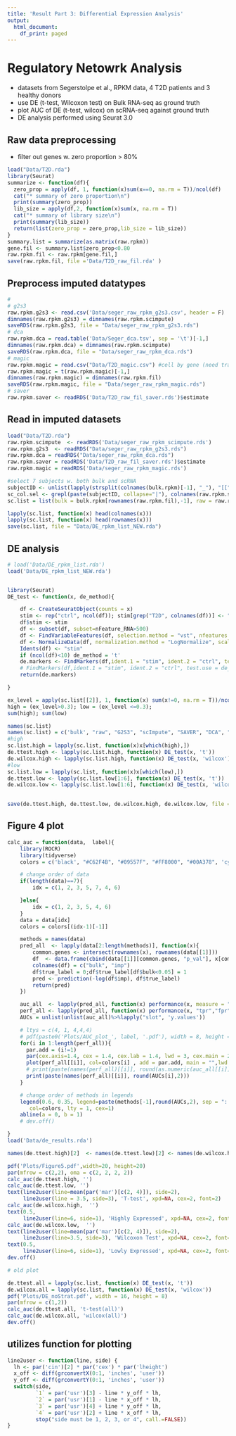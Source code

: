 ```yaml
---
title: 'Result Part 3: Differential Expression Analysis'
output:
  html_document:
    df_print: paged
---
```


# Regulatory Netowrk Analysis

- datasets from Segerstolpe et al., RPKM data, 4 T2D patients and 3 healthy donors
- use DE (t-test, Wilcoxon test) on Bulk RNA-seq as ground truth
- plot AUC of DE (t-test, wilcox) on scRNA-seq against ground truth
- DE analysis performed using Seurat 3.0


## Raw data preprocessing
 - filter out genes w. zero proportion > 80% 

```r

load("Data/T2D.rda")
library(Seurat)
summarize <- function(df){
  zero_prop = apply(df, 1, function(x)sum(x==0, na.rm = T))/ncol(df)
  cat("* summary of zero proportion\n")
  print(summary(zero_prop))
  lib_size = apply(df,2, function(x)sum(x, na.rm = T))
  cat("* summary of library size\n")
  print(summary(lib_size))
  return(list(zero_prop = zero_prop,lib_size = lib_size))
}
summary.list = summarize(as.matrix(raw.rpkm))
gene.fil <- summary.list$zero_prop<0.80
raw.rpkm.fil <- raw.rpkm[gene.fil,]
save(raw.rpkm.fil, file ='Data/T2D_raw_fil.rda' )
```

## Preprocess imputed datatypes

```r
# 
# g2s3
raw.rpkm.g2s3 <- read.csv('Data/seger_raw_rpkm_g2s3.csv', header = F)
dimnames(raw.rpkm.g2s3) = dimnames(raw.rpkm.scimpute)
saveRDS(raw.rpkm.g2s3, file = "Data/seger_raw_rpkm_g2s3.rds")
# dca
raw.rpkm.dca = read.table('Data/Seger_dca.tsv', sep = '\t')[-1,]
dimnames(raw.rpkm.dca) = dimnames(raw.rpkm.scimpute)
saveRDS(raw.rpkm.dca, file = "Data/seger_raw_rpkm_dca.rds")
# magic
raw.rpkm.magic = read.csv("Data/T2D_magic.csv") #cell by gene (need transpose)
raw.rpkm.magic = t(raw.rpkm.magic)[-1,]
dimnames(raw.rpkm.magic) = dimnames(raw.rpkm.fil)
saveRDS(raw.rpkm.magic, file = "Data/seger_raw_rpkm_magic.rds")
# saver
raw.rpkm.saver <- readRDS('Data/T2D_raw_fil_saver.rds')$estimate

```


## Read in imputed datasets
```r
load("Data/T2D.rda")
raw.rpkm.scimpute  <- readRDS('Data/seger_raw_rpkm_scimpute.rds')
raw.rpkm.g2s3  <- readRDS("Data/seger_raw_rpkm_g2s3.rds")
raw.rpkm.dca = readRDS("Data/seger_raw_rpkm_dca.rds")
raw.rpkm.saver = readRDS('Data/T2D_raw_fil_saver.rds')$estimate
raw.rpkm.magic = readRDS('Data/seger_raw_rpkm_magic.rds')

#select 7 subjects w. both bulk and scRNA
subjectID <- unlist(lapply(strsplit(colnames(bulk.rpkm)[-1], "_"), "[[", 1))
sc_col.sel <- grepl(paste(subjectID, collapse="|"), colnames(raw.rpkm.scimpute))
sc.list = list(bulk = bulk.rpkm[rownames(raw.rpkm.fil),-1], raw = raw.rpkm.fil[,sc_col.sel],g2s3 = raw.rpkm.g2s3[,sc_col.sel], scimpute = raw.rpkm.scimpute[,sc_col.sel], saver = raw.rpkm.saver[, sc_col.sel], dca = raw.rpkm.dca[, sc_col.sel], magic = raw.rpkm.magic[, sc_col.sel])

lapply(sc.list, function(x) head(colnames(x)))
lapply(sc.list, function(x) head(rownames(x)))
save(sc.list, file = "Data/DE_rpkm_list_NEW.rda")
```

## DE analysis 
```r
# load('Data/DE_rpkm_list.rda')
load('Data/DE_rpkm_list_NEW.rda')


library(Seurat)
DE_test <- function(x, de_method){

	df <- CreateSeuratObject(counts = x)
	stim <- rep("ctrl", ncol(df)); stim[grep("T2D", colnames(df))] <- "stim"
	df$stim <- stim
	df <- subset(df, subset=nFeature_RNA>500)
	df <- FindVariableFeatures(df, selection.method = "vst", nfeatures = 5000)
	df <- NormalizeData(df, normalization.method = "LogNormalize", scale.factor = 10000)
	Idents(df) <- "stim"
	if (ncol(df)<10) de_method = 't'
	de.markers <- FindMarkers(df,ident.1 = "stim", ident.2 = "ctrl", test.use = de_method) 
	# FindMarkers(df,ident.1 = "stim", ident.2 = "ctrl", test.use = de_method) 
	return(de.markers)

}

ex_level = apply(sc.list[[2]], 1, function(x) sum(x!=0, na.rm = T))/ncol(sc.list[[2]])
high = (ex_level>0.3); low = (ex_level <=0.3); 
sum(high); sum(low)

names(sc.list)
names(sc.list) = c('bulk', "raw", "G2S3", "scImpute", "SAVER", "DCA", "MAGIC")
#high
sc.list.high = lapply(sc.list, function(x)x[which(high),])
de.ttest.high <- lapply(sc.list.high, function(x) DE_test(x, 't'))
de.wilcox.high <- lapply(sc.list.high, function(x) DE_test(x, 'wilcox'))
#low
sc.list.low = lapply(sc.list, function(x)x[which(low),])
de.ttest.low <- lapply(sc.list.low[1:6], function(x) DE_test(x, 't'))
de.wilcox.low <- lapply(sc.list.low[1:6], function(x) DE_test(x, 'wilcox'))
 

save(de.ttest.high, de.ttest.low, de.wilcox.high, de.wilcox.low, file = "Data/de_results.rda") 

```
## Figure 4 plot

```r

calc_auc = function(data,  label){
	library(ROCR)
	library(tidyverse)
	colors = c('black', "#C62F4B", "#09557F", "#FF8000", "#00A378", 'cyan3' )

	# change order of data
	if(length(data)==7){
		idx = c(1, 2, 3, 5, 7, 4, 6)

	}else{
		idx = c(1, 2, 3, 5, 4, 6)
	}
	data = data[idx]
	colors = colors[(idx-1)[-1]]

	methods = names(data) 
	pred_all  <- lapply(data[2:length(methods)], function(x){
		common.genes <- intersect(rownames(x), rownames(data[[1]]))
		df  <- data.frame(cbind(data[[1]][common.genes, "p_val"], x[common.genes, 'p_val']))
		colnames(df) = c("bulk", "imp")
		df$true_label = 0;df$true_label[df$bulk<0.05] = 1
		pred <- prediction(-log(df$imp), df$true_label)
		return(pred)
	})

	auc_all  <- lapply(pred_all, function(x) performance(x, measure = "auc"))
	perf_all <- lapply(pred_all, function(x) performance(x, "tpr","fpr"))
	AUCs = unlist(unlist(auc_all)%>%lapply("slot", 'y.values'))			

	# ltys = c(4, 1, 4,4,4)
	# pdf(paste0('Plots/AUC_plot_', label, '.pdf'), width = 8, height = 8)
	for(i in 1:length(perf_all)){
	  par.add = (i!=1)
	  par(cex.axis=1.4, cex = 1.4, cex.lab = 1.4, lwd = 3, cex.main = 2)
	  plot(perf_all[[i]], col=colors[i] , add = par.add, main = "",lwd = 4, xlab = "False Positive Rate", ylab = "True Positive Rate")
	  # print(paste(names(perf_all)[[i]], round(as.numeric(auc_all[[i]]@y.values),2)))
	  print(paste(names(perf_all)[[i]], round(AUCs[i],2)))
	}

	# change order of methods in legends
	legend(0.6, 0.35, legend=paste(methods[-1],round(AUCs,2), sep = ": "),
       col=colors, lty = 1, cex=1)
	abline(a = 0, b = 1)
	# dev.off()

}
load('Data/de_results.rda')

names(de.ttest.high)[2]  <- names(de.ttest.low)[2] <- names(de.wilcox.high)[2] <- names(de.wilcox.low)[2]  <- "Raw"

pdf('Plots/Figure5.pdf',width=20, height=20)
par(mfrow = c(2,2), oma = c(2, 2, 2, 2))
calc_auc(de.ttest.high, '')
calc_auc(de.ttest.low, '')
text(line2user(line=mean(par('mar')[c(2, 4)]), side=2), 
     line2user(line = 3.5, side=3), 'T-test', xpd=NA, cex=2, font=2)
calc_auc(de.wilcox.high,  '')
text(0.5, 
     line2user(line=6, side=1), 'Highly Expressed', xpd=NA, cex=2, font=2)
calc_auc(de.wilcox.low,  '')
text(line2user(line=mean(par('mar')[c(2, 4)]), side=2), 
     line2user(line=3.5, side=3), 'Wilcoxon Test', xpd=NA, cex=2, font=2)
text(0.5, 
     line2user(line=6, side=1), 'Lowly Expressed', xpd=NA, cex=2, font=2)
dev.off()

```


```r
# old plot

de.ttest.all = lapply(sc.list, function(x) DE_test(x, 't'))
de.wilcox.all = lapply(sc.list, function(x) DE_test(x, 'wilcox'))
pdf('Plots/DE_noStrat.pdf', width = 16, height = 8)
par(mfrow = c(1,2))
calc_auc(de.ttest.all, 't-test(all)')
calc_auc(de.wilcox.all, 'wilcox(all)')
dev.off()

```

## utilizes function for plotting 
```r
line2user <- function(line, side) {
  lh <- par('cin')[2] * par('cex') * par('lheight')
  x_off <- diff(grconvertX(0:1, 'inches', 'user'))
  y_off <- diff(grconvertY(0:1, 'inches', 'user'))
  switch(side,
         `1` = par('usr')[3] - line * y_off * lh,
         `2` = par('usr')[1] - line * x_off * lh,
         `3` = par('usr')[4] + line * y_off * lh,
         `4` = par('usr')[2] + line * x_off * lh,
         stop("side must be 1, 2, 3, or 4", call.=FALSE))
}
```